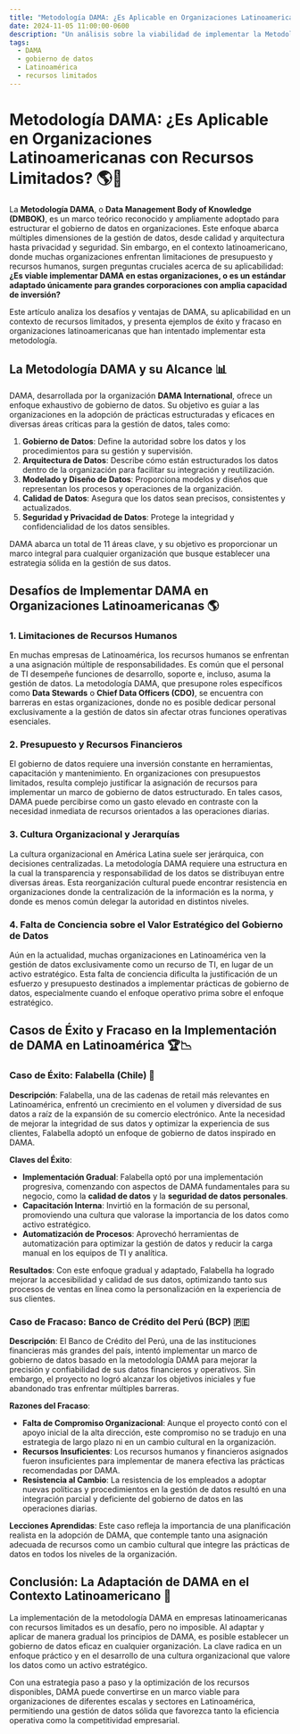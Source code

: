 ```yaml
---
title: "Metodología DAMA: ¿Es Aplicable en Organizaciones Latinoamericanas con Recursos Limitados?"
date: 2024-11-05 11:00:00-0600
description: "Un análisis sobre la viabilidad de implementar la Metodología DAMA en el contexto latinoamericano, donde los recursos para gobierno de datos suelen ser limitados."
tags:
  - DAMA
  - gobierno de datos
  - Latinoamérica
  - recursos limitados
---
```


# Metodología DAMA: ¿Es Aplicable en Organizaciones Latinoamericanas con Recursos Limitados? 🌎💼

La **Metodología DAMA**, o **Data Management Body of Knowledge (DMBOK)**, es un marco teórico reconocido y ampliamente adoptado para estructurar el gobierno de datos en organizaciones. Este enfoque abarca múltiples dimensiones de la gestión de datos, desde calidad y arquitectura hasta privacidad y seguridad. Sin embargo, en el contexto latinoamericano, donde muchas organizaciones enfrentan limitaciones de presupuesto y recursos humanos, surgen preguntas cruciales acerca de su aplicabilidad: **¿Es viable implementar DAMA en estas organizaciones, o es un estándar adaptado únicamente para grandes corporaciones con amplia capacidad de inversión?**

Este artículo analiza los desafíos y ventajas de DAMA, su aplicabilidad en un contexto de recursos limitados, y presenta ejemplos de éxito y fracaso en organizaciones latinoamericanas que han intentado implementar esta metodología.

## La Metodología DAMA y su Alcance 📊

DAMA, desarrollada por la organización **DAMA International**, ofrece un enfoque exhaustivo de gobierno de datos. Su objetivo es guiar a las organizaciones en la adopción de prácticas estructuradas y eficaces en diversas áreas críticas para la gestión de datos, tales como:

1. **Gobierno de Datos**: Define la autoridad sobre los datos y los procedimientos para su gestión y supervisión.
2. **Arquitectura de Datos**: Describe cómo están estructurados los datos dentro de la organización para facilitar su integración y reutilización.
3. **Modelado y Diseño de Datos**: Proporciona modelos y diseños que representan los procesos y operaciones de la organización.
4. **Calidad de Datos**: Asegura que los datos sean precisos, consistentes y actualizados.
5. **Seguridad y Privacidad de Datos**: Protege la integridad y confidencialidad de los datos sensibles.

DAMA abarca un total de 11 áreas clave, y su objetivo es proporcionar un marco integral para cualquier organización que busque establecer una estrategia sólida en la gestión de sus datos.

## Desafíos de Implementar DAMA en Organizaciones Latinoamericanas 🌎

### 1. Limitaciones de Recursos Humanos

En muchas empresas de Latinoamérica, los recursos humanos se enfrentan a una asignación múltiple de responsabilidades. Es común que el personal de TI desempeñe funciones de desarrollo, soporte e, incluso, asuma la gestión de datos. La metodología DAMA, que presupone roles específicos como **Data Stewards** o **Chief Data Officers (CDO)**, se encuentra con barreras en estas organizaciones, donde no es posible dedicar personal exclusivamente a la gestión de datos sin afectar otras funciones operativas esenciales.

### 2. Presupuesto y Recursos Financieros

El gobierno de datos requiere una inversión constante en herramientas, capacitación y mantenimiento. En organizaciones con presupuestos limitados, resulta complejo justificar la asignación de recursos para implementar un marco de gobierno de datos estructurado. En tales casos, DAMA puede percibirse como un gasto elevado en contraste con la necesidad inmediata de recursos orientados a las operaciones diarias.

### 3. Cultura Organizacional y Jerarquías

La cultura organizacional en América Latina suele ser jerárquica, con decisiones centralizadas. La metodología DAMA requiere una estructura en la cual la transparencia y responsabilidad de los datos se distribuyan entre diversas áreas. Esta reorganización cultural puede encontrar resistencia en organizaciones donde la centralización de la información es la norma, y donde es menos común delegar la autoridad en distintos niveles.

### 4. Falta de Conciencia sobre el Valor Estratégico del Gobierno de Datos

Aún en la actualidad, muchas organizaciones en Latinoamérica ven la gestión de datos exclusivamente como un recurso de TI, en lugar de un activo estratégico. Esta falta de conciencia dificulta la justificación de un esfuerzo y presupuesto destinados a implementar prácticas de gobierno de datos, especialmente cuando el enfoque operativo prima sobre el enfoque estratégico.

## Casos de Éxito y Fracaso en la Implementación de DAMA en Latinoamérica 🏆📉

### Caso de Éxito: **Falabella (Chile)** 🛒

**Descripción**: Falabella, una de las cadenas de retail más relevantes en Latinoamérica, enfrentó un crecimiento en el volumen y diversidad de sus datos a raíz de la expansión de su comercio electrónico. Ante la necesidad de mejorar la integridad de sus datos y optimizar la experiencia de sus clientes, Falabella adoptó un enfoque de gobierno de datos inspirado en DAMA.

**Claves del Éxito**:
- **Implementación Gradual**: Falabella optó por una implementación progresiva, comenzando con aspectos de DAMA fundamentales para su negocio, como la **calidad de datos** y la **seguridad de datos personales**.
- **Capacitación Interna**: Invirtió en la formación de su personal, promoviendo una cultura que valorase la importancia de los datos como activo estratégico.
- **Automatización de Procesos**: Aprovechó herramientas de automatización para optimizar la gestión de datos y reducir la carga manual en los equipos de TI y analítica.

**Resultados**: Con este enfoque gradual y adaptado, Falabella ha logrado mejorar la accesibilidad y calidad de sus datos, optimizando tanto sus procesos de ventas en línea como la personalización en la experiencia de sus clientes.

### Caso de Fracaso: **Banco de Crédito del Perú (BCP)** 🇵🇪

**Descripción**: El Banco de Crédito del Perú, una de las instituciones financieras más grandes del país, intentó implementar un marco de gobierno de datos basado en la metodología DAMA para mejorar la precisión y confiabilidad de sus datos financieros y operativos. Sin embargo, el proyecto no logró alcanzar los objetivos iniciales y fue abandonado tras enfrentar múltiples barreras.

**Razones del Fracaso**:
- **Falta de Compromiso Organizacional**: Aunque el proyecto contó con el apoyo inicial de la alta dirección, este compromiso no se tradujo en una estrategia de largo plazo ni en un cambio cultural en la organización.
- **Recursos Insuficientes**: Los recursos humanos y financieros asignados fueron insuficientes para implementar de manera efectiva las prácticas recomendadas por DAMA.
- **Resistencia al Cambio**: La resistencia de los empleados a adoptar nuevas políticas y procedimientos en la gestión de datos resultó en una integración parcial y deficiente del gobierno de datos en las operaciones diarias.

**Lecciones Aprendidas**: Este caso refleja la importancia de una planificación realista en la adopción de DAMA, que contemple tanto una asignación adecuada de recursos como un cambio cultural que integre las prácticas de datos en todos los niveles de la organización.


## Conclusión: La Adaptación de DAMA en el Contexto Latinoamericano 🚀

La implementación de la metodología DAMA en empresas latinoamericanas con recursos limitados es un desafío, pero no imposible. Al adaptar y aplicar de manera gradual los principios de DAMA, es posible establecer un gobierno de datos eficaz en cualquier organización. La clave radica en un enfoque práctico y en el desarrollo de una cultura organizacional que valore los datos como un activo estratégico.

Con una estrategia paso a paso y la optimización de los recursos disponibles, DAMA puede convertirse en un marco viable para organizaciones de diferentes escalas y sectores en Latinoamérica, permitiendo una gestión de datos sólida que favorezca tanto la eficiencia operativa como la competitividad empresarial.
